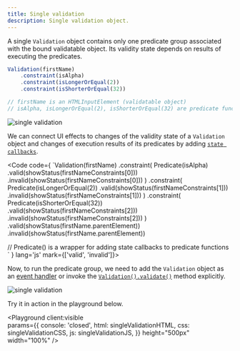 ```yaml
---
title: Single validation
description: Single validation object.
---
```



A single `Validation` object contains only one predicate group associated with the bound validatable object. Its validity state depends on results of executing the predicates.

```js 
Validation(firstName)
    .constraint(isAlpha)
    .constraint(isLongerOrEqual(2)) 
    .constraint(isShorterOrEqual(32))

// firstName is an HTMLInputElement (validatable object)
// isAlpha, isLongerOrEqual(2), isShorterOrEqual(32) are predicate functions
```

![single validation](../../../assets/single-validation.gif)

We can connect UI effects to changes of the validity state of a `Validation` object and changes of execution results of its predicates by adding [`state callbacks`](/concept/state-callbacks).

<Code code={
`Validation(firstName)
    .constraint(
        Predicate(isAlpha)
            .valid(showStatus(firstNameConstraints[0]))
            .invalid(showStatus(firstNameConstraints[0]))
    )
    .constraint(
        Predicate(isLongerOrEqual(2))
            .valid(showStatus(firstNameConstraints[1]))
            .invalid(showStatus(firstNameConstraints[1]))
    )
    .constraint(
        Predicate(isShorterOrEqual(32))
            .valid(showStatus(firstNameConstraints[2]))
            .invalid(showStatus(firstNameConstraints[2]))
    )
    .valid(showStatus(firstName.parentElement))
    .invalid(showStatus(firstName.parentElement))

// Predicate() is a wrapper for adding state callbacks to predicate functions
    `
} lang='js' mark={['valid', 'invalid']}>
</Code>

Now, to run the predicate group, we need to add the `Validation` object as an [event handler](/api/validation/callable-object/event-handler) or invoke the [`Validation().validate()`](/api/validation/instance-methods/validate) method explicitly.

![single validation](../../../assets/single-validation-2.gif)

Try it in action in the playground below.

<Playground client:visible  
    params={{
        console: 'closed',
        html: singleValidationHTML,
        css: singleValidationCSS,
        js: singleValidationJS,
    }}
    height="500px"
    width="100%"
/>